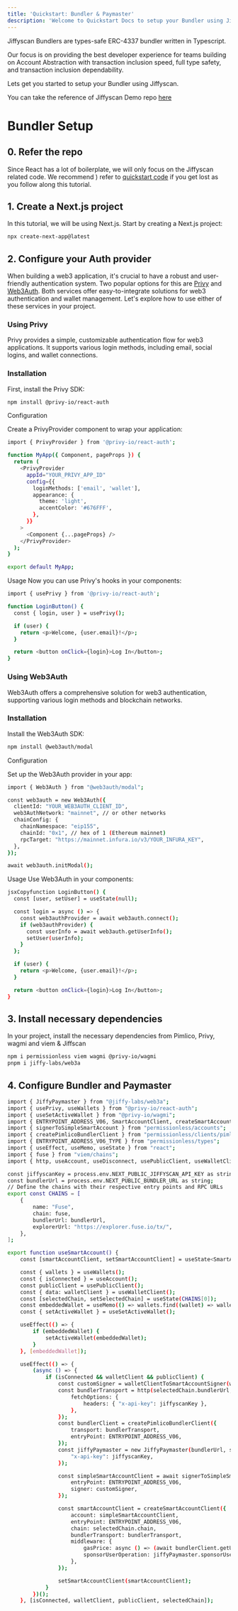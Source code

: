 ```yaml
---
title: 'Quickstart: Bundler & Paymaster'
description: 'Welcome to Quickstart Docs to setup your Bundler using Jiffyscan'
---
```



Jiffyscan Bundlers are types-safe ERC-4337 bundler written in Typescript.

Our focus is on providing the best developer experience for teams building on Account Abstraction with transaction inclusion speed, full type safety, and transaction inclusion dependability.

Lets get you started to setup your Bundler using Jiffyscan.

<Note>You can take the reference of Jiffyscan Demo repo [here](https://github.com/jiffy-labs/privy-demo/) </Note>

# Bundler Setup

## 0. Refer the repo

Since React has a lot of boilerplate, we will only focus on the Jiffyscan related code. We recommend  ) refer to [quickstart code](https://github.com/jiffy-labs/privy-demo/) if you get lost as you follow along this tutorial.

## 1. Create a Next.js project

In this tutorial, we will be using Next.js. Start by creating a Next.js project:

```bash
npx create-next-app@latest
```

## 2. Configure your Auth provider

When building a web3 application, it's crucial to have a robust and user-friendly authentication system. Two popular options for this are [Privy](https://www.privy.io/) and [Web3Auth](https://web3auth.io/). Both services offer easy-to-integrate solutions for web3 authentication and wallet management. Let's explore how to use either of these services in your project.

### Using Privy

Privy provides a simple, customizable authentication flow for web3 applications. It supports various login methods, including email, social logins, and wallet connections.

### Installation

First, install the Privy SDK:

```bash
npm install @privy-io/react-auth
```
 Configuration

Create a PrivyProvider component to wrap your application:

```bash
import { PrivyProvider } from '@privy-io/react-auth';

function MyApp({ Component, pageProps }) {
  return (
    <PrivyProvider
      appId="YOUR_PRIVY_APP_ID"
      config={{
        loginMethods: ['email', 'wallet'],
        appearance: {
          theme: 'light',
          accentColor: '#676FFF',
        },
      }}
    >
      <Component {...pageProps} />
    </PrivyProvider>
  );
}

export default MyApp;
```

Usage
Now you can use Privy's hooks in your components:
```bash
import { usePrivy } from '@privy-io/react-auth';

function LoginButton() {
  const { login, user } = usePrivy();

  if (user) {
    return <p>Welcome, {user.email}!</p>;
  }

  return <button onClick={login}>Log In</button>;
}
```

### Using Web3Auth

Web3Auth offers a comprehensive solution for web3 authentication, supporting various login methods and blockchain networks.

### Installation

Install the Web3Auth SDK:

```bash
npm install @web3auth/modal
```

Configuration

Set up the Web3Auth provider in your app:

```bash
import { Web3Auth } from "@web3auth/modal";

const web3auth = new Web3Auth({
  clientId: "YOUR_WEB3AUTH_CLIENT_ID",
  web3AuthNetwork: "mainnet", // or other networks
  chainConfig: {
    chainNamespace: "eip155",
    chainId: "0x1", // hex of 1 (Ethereum mainnet)
    rpcTarget: "https://mainnet.infura.io/v3/YOUR_INFURA_KEY",
  },
});

await web3auth.initModal();
```

Usage
Use Web3Auth in your components:

```bash
jsxCopyfunction LoginButton() {
  const [user, setUser] = useState(null);

  const login = async () => {
    const web3authProvider = await web3auth.connect();
    if (web3authProvider) {
      const userInfo = await web3auth.getUserInfo();
      setUser(userInfo);
    }
  };

  if (user) {
    return <p>Welcome, {user.email}!</p>;
  }

  return <button onClick={login}>Log In</button>;
}
```
## 3. Install necessary dependencies

In your project, install the necessary dependencies from Pimlico, Privy, wagmi and viem & Jiffscan

```bash
npm i permissionless viem wagmi @privy-io/wagmi
pnpm i jiffy-labs/web3a
```

## 4. Configure Bundler and Paymaster

```bash
import { JiffyPaymaster } from "@jiffy-labs/web3a";
import { usePrivy, useWallets } from "@privy-io/react-auth";
import { useSetActiveWallet } from "@privy-io/wagmi";
import { ENTRYPOINT_ADDRESS_V06, SmartAccountClient, createSmartAccountClient, walletClientToSmartAccountSigner } from "permissionless";
import { signerToSimpleSmartAccount } from "permissionless/accounts";
import { createPimlicoBundlerClient } from "permissionless/clients/pimlico";
import { ENTRYPOINT_ADDRESS_V06_TYPE } from "permissionless/types";
import { useEffect, useMemo, useState } from "react";
import { fuse } from "viem/chains";
import { http, useAccount, useDisconnect, usePublicClient, useWalletClient } from "wagmi";

const jiffyscanKey = process.env.NEXT_PUBLIC_JIFFYSCAN_API_KEY as string;
const bundlerUrl = process.env.NEXT_PUBLIC_BUNDLER_URL as string;
// Define the chains with their respective entry points and RPC URLs
export const CHAINS = [
    {
        name: "Fuse",
        chain: fuse,
        bundlerUrl: bundlerUrl,
        explorerUrl: "https://explorer.fuse.io/tx/",
    },
];

```

```bash
export function useSmartAccount() {
    const [smartAccountClient, setSmartAccountClient] = useState<SmartAccountClient<ENTRYPOINT_ADDRESS_V06_TYPE> | null>(null);

    const { wallets } = useWallets();
    const { isConnected } = useAccount();
    const publicClient = usePublicClient();
    const { data: walletClient } = useWalletClient();
    const [selectedChain, setSelectedChain] = useState(CHAINS[0]);
    const embeddedWallet = useMemo(() => wallets.find((wallet) => wallet.walletClientType === "privy"), [wallets]);
    const { setActiveWallet } = useSetActiveWallet();

    useEffect(() => {
        if (embeddedWallet) {
            setActiveWallet(embeddedWallet);
        }
    }, [embeddedWallet]);

    useEffect(() => {
        (async () => {
            if (isConnected && walletClient && publicClient) {
                const customSigner = walletClientToSmartAccountSigner(walletClient);
                const bundlerTransport = http(selectedChain.bundlerUrl, {
                    fetchOptions: {
                        headers: { "x-api-key": jiffyscanKey },
                    },
                });
                const bundlerClient = createPimlicoBundlerClient({
                    transport: bundlerTransport,
                    entryPoint: ENTRYPOINT_ADDRESS_V06,
                });
                const jiffyPaymaster = new JiffyPaymaster(bundlerUrl, selectedChain.chain.id, {
                    "x-api-key": jiffyscanKey,
                });

                const simpleSmartAccountClient = await signerToSimpleSmartAccount(publicClient, {
                    entryPoint: ENTRYPOINT_ADDRESS_V06,
                    signer: customSigner,
                });

                const smartAccountClient = createSmartAccountClient({
                    account: simpleSmartAccountClient,
                    entryPoint: ENTRYPOINT_ADDRESS_V06,
                    chain: selectedChain.chain,
                    bundlerTransport: bundlerTransport,
                    middleware: {
                        gasPrice: async () => (await bundlerClient.getUserOperationGasPrice()).fast,
                        sponsorUserOperation: jiffyPaymaster.sponsorUserOperationV6,
                    },
                });

                setSmartAccountClient(smartAccountClient);
            }
        })();
    }, [isConnected, walletClient, publicClient, selectedChain]);

```





